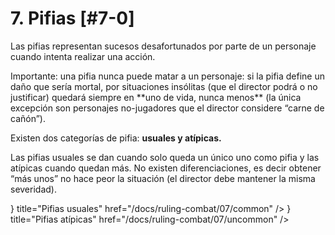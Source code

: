
# 7. Pifias [#7-0]

Las pifias representan sucesos desafortunados por parte de un personaje cuando intenta realizar una acción.

<Callout type="error" emoji="⛔">
  Importante: una pifia nunca puede matar a un personaje: si la pifia define un
  daño que sería mortal, por situaciones insólitas (que el director podrá o no
  justificar) quedará siempre en **uno de vida, nunca menos** (la única excepción
  son personajes no-jugadores que el director considere “carne de cañón”).
</Callout>

Existen dos categorías de pifia: **usuales y atípicas.**

Las pifias usuales se dan cuando solo queda un único uno como pifia y las atípicas cuando quedan más. No existen diferenciaciones, es decir obtener “más unos” no hace peor la situación (el director debe mantener la misma severidad).

<Cards>
  <Card
    icon={<ArrowRightIcon />}
    title="Pifias usuales"
    href="/docs/ruling-combat/07/common"
  />
  <Card
    icon={<ArrowRightIcon />}
    title="Pifias atípicas"
    href="/docs/ruling-combat/07/uncommon"
  />
</Cards>
